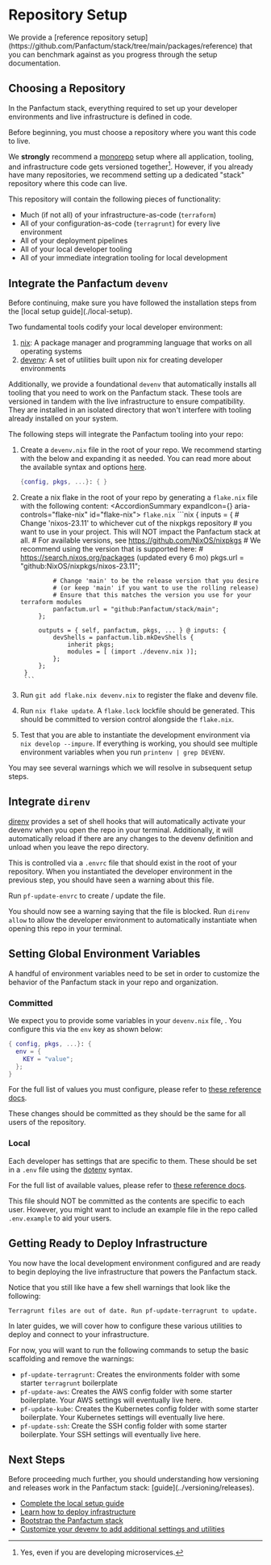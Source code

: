 
# Repository Setup

<Alert severity="info">
    We provide a [reference repository setup](https://github.com/Panfactum/stack/tree/main/packages/reference) that you can benchmark against as you progress through the setup documentation.
</Alert>

## Choosing a Repository

In the Panfactum stack, everything required to set up your developer environments and live infrastructure
is defined in code.

Before beginning, you must choose a repository where you want this code to live.

We **strongly** recommend a [monorepo](https://en.wikipedia.org/wiki/Monorepo) setup where all application, tooling,
and infrastructure code gets versioned together[^1]. However, if you already have many repositories, we recommend
setting up a dedicated "stack" repository where this code can live.

[^1]: Yes, even if you are developing microservices.

This repository will contain the following pieces of functionality:

- Much (if not all) of your infrastructure-as-code (`terraform`)
- All of your configuration-as-code (`terragrunt`) for every live environment
- All of your deployment pipelines
- All of your local developer tooling
- All of your immediate integration tooling for local development

## Integrate the Panfactum `devenv`

<Alert severity="warning">
    Before continuing, make sure you have followed the installation steps from the [local setup guide](./local-setup).
</Alert>

Two fundamental tools codify your local developer environment:

1. [nix](https://nix.dev/index.html): A package manager and programming language that works on all operating systems
2. [devenv](https://devenv.sh/): A set of utilities built upon nix for creating developer environments

Additionally, we provide a foundational `devenv` that automatically installs all tooling that you need to work on
the Panfactum stack. These tools are versioned in tandem with the live infrastructure to ensure compatibility. They are installed in
an isolated directory that won't interfere with tooling already installed on your system.

The following steps will integrate the Panfactum tooling into your repo:

1. Create a `devenv.nix` file in the root of your repo. We recommend starting with the below and expanding it
as needed. You can read more about the available syntax and options [here](https://devenv.sh/basics/).

    ```nix
    {config, pkgs, ...}: { }
    ```

1. Create a nix flake in the root of your repo by generating a `flake.nix` file
with the following content:
    <Accordion>
    <AccordionSummary expandIcon={<ArrowDropDownIcon />} aria-controls="flake-nix" id="flake-nix">
        `flake.nix`
    </AccordionSummary>
    <AccordionDetails>
        ```nix
        {
            inputs = {
                # Change 'nixos-23.11' to whichever cut of the nixpkgs repository
                # you want to use in your project. This will NOT impact the Panfactum stack at all.
                # For available versions, see https://github.com/NixOS/nixpkgs
                # We recommend using the version that is supported here:
                # https://search.nixos.org/packages (updated every 6 mo)
                pkgs.url = "github:NixOS/nixpkgs/nixos-23.11";

                # Change 'main' to be the release version that you desire
                # (or keep 'main' if you want to use the rolling release)
                # Ensure that this matches the version you use for your terraform modules
                panfactum.url = "github:Panfactum/stack/main";
            };

            outputs = { self, panfactum, pkgs, ... } @ inputs: {
                devShells = panfactum.lib.mkDevShells {
                    inherit pkgs;
                    modules = [ (import ./devenv.nix )];
                };
            };
        }
        ```
    </AccordionDetails>
    </Accordion>

2. Run `git add flake.nix devenv.nix` to register the flake and devenv file.

3. Run `nix flake update`. A `flake.lock` lockfile should be generated. This should be committed to version control
alongside the `flake.nix`.

4. Test that you are able to instantiate the development environment via `nix develop --impure`. If everything is working,
you should see multiple environment variables when you run `printenv | grep DEVENV`.

<Alert severity="info">
    You may see several warnings which we will resolve in subsequent setup steps.
</Alert>

## Integrate `direnv`

[direnv](https://direnv.net/) provides a set of shell hooks that will automatically activate your devenv
when you open the repo in your terminal. Additionally, it will automatically reload if there are any changes to the devenv
definition and unload when you leave the repo directory.

This is controlled via a `.envrc` file that should exist in the root of your repository. When you instantiated
the developer environment in the previous step, you should have seen a warning about this file.

Run `pf-update-envrc` to create / update the file.

You should now see a warning saying that the file is blocked. Run `direnv allow` to allow the developer environment
to automatically instantiate when opening this repo in your terminal.

## Setting Global Environment Variables

A handful of environment variables need to be set in order to customize the behavior
of the Panfactum stack in your repo and organization.

### Committed

We expect you to provide some variables in your `devenv.nix` file, . You configure this via the `env` key as shown below:

```nix
{ config, pkgs, ...}: {
  env = {
    KEY = "value";
  };
}
```

For the full list of values you must configure, please refer to [these reference docs](../../reference/repo-variables).

These changes should be committed as they should be the same for all users of the repository.

### Local

Each developer has settings that are specific to them. These should be set in a `.env` file using the [dotenv](https://www.dotenv.org/docs/)
syntax.

For the full list of available values, please refer to [these reference docs](../../reference/dotenv).

This file should NOT be committed as the contents are specific to each user. However, you might want to include an example
file in the repo called `.env.example` to aid your users.

## Getting Ready to Deploy Infrastructure

You now have the local development environment configured and are ready to begin deploying the live infrastructure
that powers the Panfactum stack.

Notice that you still like have a few shell warnings that look like the following:

`Terragrunt files are out of date. Run pf-update-terragrunt to update.`

In later guides, we will cover how to configure these various utilities to deploy and connect to your infrastructure.

For now, you will want to run the following commands to setup the basic scaffolding and remove the warnings:

- `pf-update-terragrunt`: Creates the environments folder with some starter `terragrunt` boilerplate
- `pf-update-aws`: Creates the AWS config folder with some starter boilerplate. Your AWS settings will eventually live here.
- `pf-update-kube`: Creates the Kubernetes config folder with some starter boilerplate. Your Kubernetes settings will eventually live here.
- `pf-update-ssh`: Create the SSH config folder with some starter boilerplate. Your SSH settings will eventually live here.

## Next Steps

<Alert severity="warning">
    Before proceeding much further, you should understanding how versioning and releases work in the Panfactum stack:
    [guide](../versioning/releases).
</Alert>

- [Complete the local setup guide](./local-setup)
- [Learn how to deploy infrastructure](../terraforming/overview)
- [Bootstrap the Panfactum stack](../bootstrapping/overview)
- [Customize your devenv to add additional settings and utilities](../developer-environment/customizing)